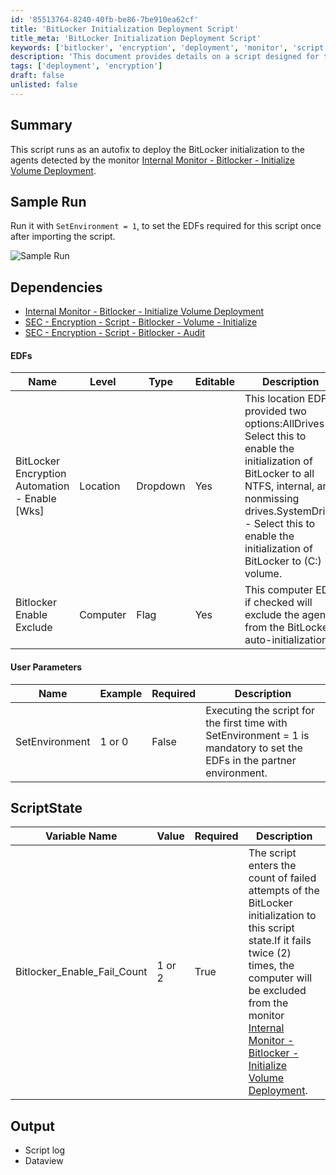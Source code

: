 ```yaml
---
id: '85513764-8240-40fb-be86-7be910ea62cf'
title: 'BitLocker Initialization Deployment Script'
title_meta: 'BitLocker Initialization Deployment Script'
keywords: ['bitlocker', 'encryption', 'deployment', 'monitor', 'script']
description: 'This document provides details on a script designed for the automatic deployment of BitLocker initialization to agents detected by the Internal Monitor for BitLocker. It includes sample runs, dependencies, user parameters, and output details.'
tags: ['deployment', 'encryption']
draft: false
unlisted: false
---
```

## Summary

This script runs as an autofix to deploy the BitLocker initialization to the agents detected by the monitor [Internal Monitor - Bitlocker - Initialize Volume Deployment](https://proval.itglue.com/DOC-5078775-16773035).

## Sample Run

Run it with `SetEnvironment = 1`, to set the EDFs required for this script once after importing the script.

![Sample Run](../../../static/img/Bitlocker---Volume---Initialize-Autofix,Param---Wrapper/image_1.png)

## Dependencies

- [Internal Monitor - Bitlocker - Initialize Volume Deployment](https://proval.itglue.com/DOC-5078775-16773035)
- [SEC - Encryption - Script - Bitlocker - Volume - Initialize](https://proval.itglue.com/DOC-5078775-8934308)
- [SEC - Encryption - Script - Bitlocker - Audit](https://proval.itglue.com/DOC-5078775-8943478)

#### EDFs

| Name                                              | Level     | Type     | Editable | Description                                                                                                                                                                                                                                                                                                                                         |
|---------------------------------------------------|-----------|----------|----------|-----------------------------------------------------------------------------------------------------------------------------------------------------------------------------------------------------------------------------------------------------------------------------------------------------------------------------------------------------|
| BitLocker Encryption Automation - Enable [Wks]    | Location  | Dropdown | Yes      | This location EDF provided two options:AllDrives - Select this to enable the initialization of BitLocker to all NTFS, internal, and nonmissing drives.SystemDrive - Select this to enable the initialization of BitLocker to (C:) volume.                                                                                             |
| Bitlocker Enable Exclude                           | Computer  | Flag     | Yes      | This computer EDF if checked will exclude the agent from the BitLocker auto-initialization.                                                                                                                                                                                                                                                        |

#### User Parameters

| Name            | Example | Required | Description                                                                                                                                                                     |
|-----------------|---------|----------|---------------------------------------------------------------------------------------------------------------------------------------------------------------------------------|
| SetEnvironment   | 1 or 0 | False    | Executing the script for the first time with SetEnvironment = 1 is mandatory to set the EDFs in the partner environment.                                                     |

## ScriptState

| Variable Name                     | Value    | Required | Description                                                                                                                                                                                                                     |
|-----------------------------------|----------|----------|---------------------------------------------------------------------------------------------------------------------------------------------------------------------------------------------------------------------------------|
| Bitlocker_Enable_Fail_Count       | 1 or 2  | True     | The script enters the count of failed attempts of the BitLocker initialization to this script state.If it fails twice (2) times, the computer will be excluded from the monitor [Internal Monitor - Bitlocker - Initialize Volume Deployment](https://proval.itglue.com/DOC-5078775-16773035). |

## Output

- Script log
- Dataview











